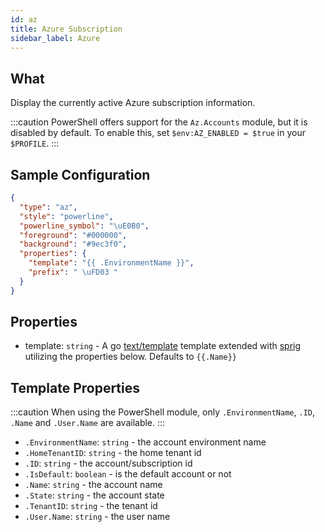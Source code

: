 ```yaml
---
id: az
title: Azure Subscription
sidebar_label: Azure
---
```


## What

Display the currently active Azure subscription information.

:::caution
PowerShell offers support for the `Az.Accounts` module, but it is disabled by default.
To enable this, set `$env:AZ_ENABLED = $true` in your `$PROFILE`.
:::

## Sample Configuration

```json
{
  "type": "az",
  "style": "powerline",
  "powerline_symbol": "\uE0B0",
  "foreground": "#000000",
  "background": "#9ec3f0",
  "properties": {
    "template": "{{ .EnvironmentName }}",
    "prefix": " \uFD03 "
  }
}
```

## Properties

- template: `string` - A go [text/template][go-text-template] template extended with [sprig][sprig] utilizing the
properties below. Defaults to `{{.Name}}`

## Template Properties

:::caution
When using the PowerShell module, only `.EnvironmentName`, `.ID`, `.Name` and `.User.Name` are available.
:::

- `.EnvironmentName`: `string` - the account environment name
- `.HomeTenantID`: `string` - the home tenant id
- `.ID`: `string` - the account/subscription id
- `.IsDefault`: `boolean` - is the default account or not
- `.Name`: `string` - the account name
- `.State`: `string` - the account state
- `.TenantID`: `string` - the tenant id
- `.User.Name`: `string` - the user name

[go-text-template]: https://golang.org/pkg/text/template/
[sprig]: https://masterminds.github.io/sprig/
